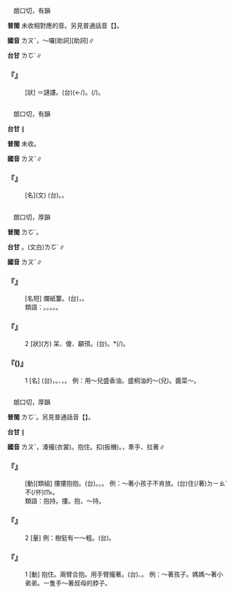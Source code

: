 
=={{ruby|嘍|ㄌㄡˇ}}==

　朗口切，有韻

'''普閩''' 未收相對應的音。另見普通話音【{{ruby|嘍|ㄌㄡˊ}}{{ruby|/|·ㄌㄡ}}】。

'''國音''' <rt>ㄌㄡˇ</rt>{{ruby|。|ㄌㄡˊ}}，～囉{{ruby|。|ㄌㄡ}}[助詞]{{ruby|。|·ㄌㄡ}}[助詞]∥

'''台甘''' <rt>ㄌㆦˊ</rt>∥

    

==='''『{{ruby|嗹|ㄌㄧㄢˊ}}{{ruby|嘍|ㄌㄡˇ}}』'''===
: [狀] ＝謰謱。(台){{ruby|講|ㄍㆲˋ}}{{ruby|→|ㄍㆲ}}{{ruby|話|ㄨㆤ˫}}{{ruby|哩|ㄌㄧ˪}}{{ruby|嚕|ㄌㄨ˪}}{{ruby|叫|ㄍㄧㄜ˪}}(←{{ruby|嗹|ㄌㄧㄢˊ}}{{ruby|嘍|ㄌㆦˊ}}/{{ruby|囉|ㄌㄜ}}{{ruby|囉|ㄌㄜ}}{{ruby|喋|ㄊㄧㆷ ͘}})。{{ruby|講|ㄍㆲˋ}}{{ruby|→|ㄍㆲ}}{{ruby|<mark>&#xffa45;</mark>|ㆠㆤ˫/ㆠㄨㆤ˫}}{{ruby|煞|ㄙㄨㄚㆷ}}(/{{ruby|煩|ㄏㄨㄢˊ}}{{ruby|人|·ㄌㄤˊ}})。
    

=={{ruby|塿|ㄌㄡˇ}}==

　朗口切，有韻

'''台甘''' {{ruby|(文)|ㄌㆦˋ}}∥

'''普閩''' 未收。

'''國音''' <rt>ㄌㄡˇ</rt>∥

    

==='''『{{ruby|培|ㄆㄡˇ}}{{ruby|塿|ㄌㄡˇ}}』'''===
: [名](文) (台){{ruby|塗|ㄊㆦˊ}}{{ruby|山|ㄙㄨㆩ}}{{ruby|仔|ㄚ}}。{{ruby|塗|ㄊㆦˊ}}{{ruby|堆|ㄉㄨㄧ}}。
    

=={{ruby|簍|ㄌㄡˇ}}==

　朗口切，厚韻

'''普閩''' <rt>ㄌㆦˋ</rt>。

'''台甘''' {{ruby|(文)|ㄌㆦˋ}}。(文白)<rt>ㄌㆦˊ</rt>∥

'''國音''' <rt>ㄌㄡˇ</rt>∥

    

==='''『{{ruby|字|ㄗˋ}}{{ruby|紙|ㄓˇ}}{{ruby|簍|ㄌㄡˇ}}』'''===
: [名短] 爛紙簍。(台){{ruby|字|ㄌㄧ˫/ㆢㄧ˫}}{{ruby|紙|ㄗㄨㄚˋ}}{{ruby|簍|ㄌㆦˊ}}，{{ruby|字|ㆢㄧ˫/ㄌㄧ˫}}{{ruby|紙|ㄗㄨㄚˋ}}{{ruby|籠|ㄌㄤˋ}}。
:類語：{{ruby|簍|ㄌㄡˇ}}。{{ruby|籮|ㄌㄨㄛˊ}}。{{ruby|筐|ㄎㄨㄤ}}。{{ruby|笸|ㄆㄛˇ}}。{{ruby|籃|ㄌㄢˊ}}。
:
    

==='''『{{ruby|簍|ㄌㄡˇ}}』'''===
:2  [狀](方) 呆、傻、顢頇。(台){{ruby|<mark>&#xffc53;</mark>|ㆣㆲ˫}}。{{ruby|汗|ㄏㆰˊ}}*{{ruby|漫|ㆠㄢ˫}}(/{{ruby|頇|ㄏㄢ}}{{ruby|顢|ㆠㄨㄢˊ}}{{ruby|→|ㆠㄢ˫}})。
    

==='''『{{ruby|簍|ㄌㄡˇ}}({{ruby|兒|ㄦ}})』'''===
:1  [名] (台){{ruby|深|ㄑㄧㆬ}}{{ruby|底|ㄉㄨㆤˋ/ㄉㆤˋ}}{{ruby|丌|ㆤ}}{{ruby|籠|ㄌㄤˋ}}{{ruby|仔|ㄚ}}，{{ruby|有|ㄨ˫}}{{ruby|丌|ㆤ}}{{ruby|疏|ㄙㆦ}}{{ruby|<mark>&#xf8f70;</mark>|ㄌㄤ}}。{{ruby|有|ㄨ˫}}{{ruby|丌|ㆤ}}{{ruby|密|ㆠㄚㆵ ͘}}{{ruby|底|ㄉㄨㆤˋ/ㄉㆤˋ}}、{{ruby|通|ㄊㄤ}}{{ruby|貯|ㄉㄨㆤˋ/ㄉㆤ˪}}{{ruby|液|ㄧㆤㆶ ͘}}{{ruby|體|ㄊㆤˋ}}，{{ruby|像|ㄑㄧㆫ˫/ㄑㄧㆧ˫}}{{ruby|臺|ㄉㄞˊ}}{{ruby|灣|ㄨㄢˊ}}{{ruby|古|ㄍㆦˋ}}{{ruby|早|ㄗㄚˋ}}{{ruby|丌|ㆤ}}{{ruby|桐|ㄉㄤˊ}}{{ruby|油|ㄧㄨˊ}}{{ruby|籠|ㄌㄤˋ}}。 例：用～兒盛香油。盛桐油的～(兒)。醬菜～。
    

=={{ruby|摟|ㄌㄡˇ}}==

　朗口切，厚韻

'''普閩''' <rt>ㄌㆦˋ</rt>。另見普通話音【{{ruby|摟|ㄌㄡ}}】。

'''台甘''' {{ruby|(文)|ㄌㆦˊ}}∥

'''國音''' <rt>ㄌㄡˇ</rt>{{ruby|。|ㄌㄡ}}，湊攏(衣裳)。抱住。扣(扳機)。{{ruby|(文)|ㄌㄡˊ}}，牽手、拉著∥

    

==='''『{{ruby|摟|ㄌㄡˇ}}{{ruby|抱|ㄅㄠˋ}}』'''===
: [動][類組] 摟摟抱抱。(台){{ruby|攬|ㄌㆰˋ}}。{{ruby|抱|ㄆㄜ˫}}。{{ruby|掩|ㆩˋ}}。 例：～著小孩子不肯放。(台){{ruby|對|ㄉㄨㄧ˪}}{{ruby|<mark>&#xffb51;</mark>|ㆣㄧㄣˋ}}{{ruby|仔|ㄚ}}{{ruby|攬|ㄌㆰˋ}}住(/著)<rt>ㄉㄧㄠˊ</rt>{{ruby|咧|ㄌㆤ˪}}不(/伓)<rt>ㆬ˫</rt>{{ruby|放|ㄅㄤ˪}}。
:類語：抱持。摟。抱，～持。
:
    

==='''『{{ruby|摟|ㄌㄡˇ}}』'''===
:2  [量] 例：樹侹有一～粗。(台){{ruby|樹|ㄑㄧㄨ˫}}{{ruby|身|ㄒㄧㄣ}}{{ruby|有|ㄨ˫}}{{ruby|一|ㄐㄧㆵ ͘}}{{ruby|人|ㄌㄤˊ}}{{ruby|抱|ㄆㄜ˫}}{{ruby|丌|ㆤ}}{{ruby|大|ㄉㄨㄚ˫}}{{ruby|箍|ㄎㆦ}}。
    

==='''『{{ruby|摟|ㄌㄡˇ}}』'''===
:1  [動] 抱住。兩臂合抱。用手臂攏著。(台){{ruby|抱|ㄆㄜ˫}}、{{ruby|攬|ㄌㆰˋ}}。 例：～著孩子。媽媽～著小弟弟。一隻手～著叔母的脖子。
    
